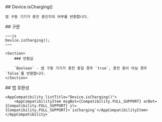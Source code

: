 
<Section>
    ## Device.isCharging()

    앱 구동 기기가 충전 중인지의 여부를 반환합니다.
</Section>
<Section>
    ## 구문

    ~~~js
    Device.isCharging();
    ~~~

    <Section>
        ### 반환값

        `Boolean` - 앱 구동 기기가 충전 중일 경우 `true`, 충전 중이 아닐 경우 `false`를 반환합니다.
    </Section>
</Section>
<Section>
    ## 앱 호환성

    <AppCompatibility listTitle="Device.isCharging()">
        <AppCompatibilityItem msgBot={Compatibility.FULL_SUPPORT} arBot={Compatibility.FULL_SUPPORT} sl={Compatibility.FULL_SUPPORT}>`isCharging`</AppCompatibilityItem>
    </AppCompatibility>
</Section>